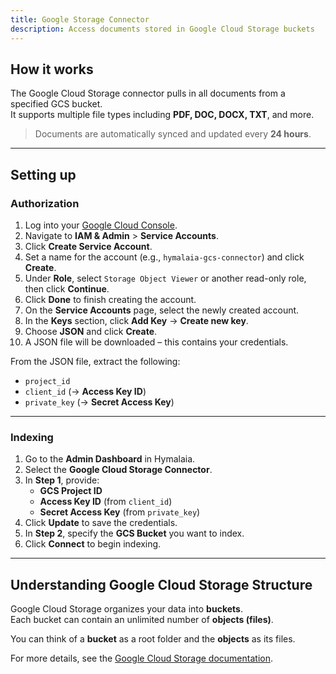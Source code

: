 ```yaml
---
title: Google Storage Connector
description: Access documents stored in Google Cloud Storage buckets
---
```


## How it works

The Google Cloud Storage connector pulls in all documents from a specified GCS bucket.  
It supports multiple file types including **PDF, DOC, DOCX, TXT**, and more.

> Documents are automatically synced and updated every **24 hours**.

---

## Setting up

### Authorization

1. Log into your [Google Cloud Console](https://console.cloud.google.com/).
2. Navigate to **IAM & Admin** > **Service Accounts**.
3. Click **Create Service Account**.
4. Set a name for the account (e.g., `hymalaia-gcs-connector`) and click **Create**.
5. Under **Role**, select `Storage Object Viewer` or another read-only role, then click **Continue**.
6. Click **Done** to finish creating the account.
7. On the **Service Accounts** page, select the newly created account.
8. In the **Keys** section, click **Add Key** → **Create new key**.
9. Choose **JSON** and click **Create**.
10. A JSON file will be downloaded – this contains your credentials.

From the JSON file, extract the following:

- `project_id`
- `client_id` (→ **Access Key ID**)
- `private_key` (→ **Secret Access Key**)

---

### Indexing

1. Go to the **Admin Dashboard** in Hymalaia.
2. Select the **Google Cloud Storage Connector**.
3. In **Step 1**, provide:
   - **GCS Project ID**
   - **Access Key ID** (from `client_id`)
   - **Secret Access Key** (from `private_key`)
4. Click **Update** to save the credentials.
5. In **Step 2**, specify the **GCS Bucket** you want to index.
6. Click **Connect** to begin indexing.

---

## Understanding Google Cloud Storage Structure

Google Cloud Storage organizes your data into **buckets**.  
Each bucket can contain an unlimited number of **objects (files)**.

You can think of a **bucket** as a root folder and the **objects** as its files.

For more details, see the [Google Cloud Storage documentation](https://cloud.google.com/storage/docs/introduction).

